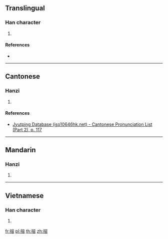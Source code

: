 ==Translingual==

===Han character===
{{Han char|rn=64|rad=手|as=10|sn=13|four=|canj=QJCR|ids=⿰扌容}}

# {{defn|Han|sort=手10}}

====References====
* {{Han ref|kx=0445.380|dkj=12449|dj=0796.190|hdz=31937.060|uh=6408|ud=25608}}

----

==Cantonese==

===Hanzi===
{{yue-hanzi|jyut=[[jung4]]|y=yung4}}

# {{defn|lang=yue|sort=手10}}

====References====
* [http://www.iso10646hk.net/jp/document/download.jsp Jyutping Database (iso10646hk.net) - Cantonese Pronunciation List (Part 2), p. 117]

----

==Mandarin==

===Hanzi===
{{cmn-hanzi|pin=[[róng]] ([[rong2]])|wg=jung<sup>2</sup>}}

# {{defn|lang=cmn|sort=手10}}

----

==Vietnamese==

===Han character===
{{vi-hantu|rs=手10|dong}}

# {{defn|lang=vi|sort=手10}}

[[fr:搈]]
[[pl:搈]]
[[th:搈]]
[[zh:搈]]